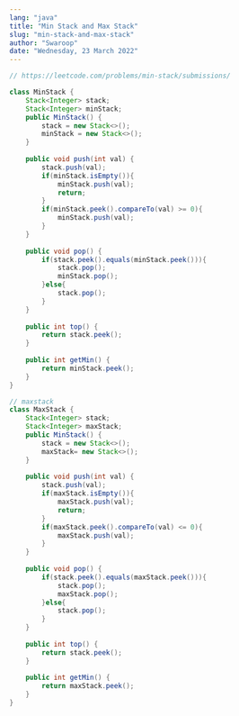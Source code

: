 ```yaml
---
lang: "java"
title: "Min Stack and Max Stack"
slug: "min-stack-and-max-stack"
author: "Swaroop"
date: "Wednesday, 23 March 2022"
---
```

```java
// https://leetcode.com/problems/min-stack/submissions/

class MinStack {
    Stack<Integer> stack;
    Stack<Integer> minStack;
    public MinStack() {
        stack = new Stack<>();
        minStack = new Stack<>();
    }
    
    public void push(int val) {
        stack.push(val);
        if(minStack.isEmpty()){
            minStack.push(val);
            return;
        }
        if(minStack.peek().compareTo(val) >= 0){
            minStack.push(val);
        }
    }
    
    public void pop() {
        if(stack.peek().equals(minStack.peek())){
            stack.pop();
            minStack.pop();
        }else{
            stack.pop();            
        }
    }
    
    public int top() {
        return stack.peek();
    }
    
    public int getMin() {
        return minStack.peek();
    }
}

// maxstack
class MaxStack {
    Stack<Integer> stack;
    Stack<Integer> maxStack;
    public MinStack() {
        stack = new Stack<>();
        maxStack= new Stack<>();
    }
    
    public void push(int val) {
        stack.push(val);
        if(maxStack.isEmpty()){
            maxStack.push(val);
            return;
        }
        if(maxStack.peek().compareTo(val) <= 0){
            maxStack.push(val);
        }
    }
    
    public void pop() {
        if(stack.peek().equals(maxStack.peek())){
            stack.pop();
            maxStack.pop();
        }else{
            stack.pop();            
        }
    }
    
    public int top() {
        return stack.peek();
    }
    
    public int getMin() {
        return maxStack.peek();
    }
}
```